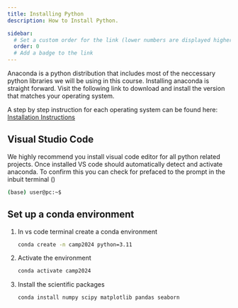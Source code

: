 ```yaml
---
title: Installing Python
description: How to Install Python.

sidebar:
  # Set a custom order for the link (lower numbers are displayed higher up)
  order: 0
  # Add a badge to the link
---
```



Anaconda is a python distribution that includes most of the neccessary python libraries we will be using in this course. Installing anaconda is straight forward. Visit the following link to download and install the version that matches your operating system.

<LinkCard
  title="Download Anaconda"
  description=" "
  href="https://www.anaconda.com/download/success"
/>

A step by step instruction for each operating system can be found here: [Installation Instructions](https://docs.anaconda.com/anaconda/install/)

## Visual Studio Code
We highly recommend you install visual code editor for all python related projects.
<LinkCard
  title="Download VS code"
  description=" "
  href="https://code.visualstudio.com/"
/>
Once installed VS code should automatically detect and activate anaconda. To confirm this you can check for <Badge text="(base)" variant="note" size="small" /> prefaced to the prompt in the inbuit terminal  (<Badge text=" ctrl + `" variant="tip" size="small" />)

```bash
(base) user@pc:~$
``` 
## Set up a conda environment

<Steps>

1. In vs code terminal create a conda environment

    ```bash
    conda create -n camp2024 python=3.11
    ```

2. Activate the environment
    ```bash
    conda activate camp2024
    ```
3. Install the scientific packages
    ```bash
    conda install numpy scipy matplotlib pandas seaborn 
    ```

</Steps>











